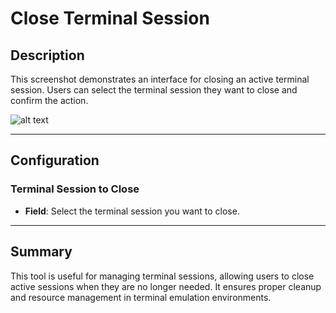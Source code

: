 # Close Terminal Session

## Description

This screenshot demonstrates an interface for closing an active terminal session. Users can select the terminal session they want to close and confirm the action.

![alt text](../../assets/terminal-emulation/close-terminal.png)

---

## Configuration

### Terminal Session to Close

- **Field**: Select the terminal session you want to close.

---

## Summary

This tool is useful for managing terminal sessions, allowing users to close active sessions when they are no longer needed. It ensures proper cleanup and resource management in terminal emulation environments.